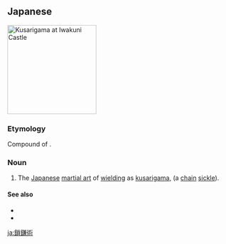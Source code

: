 ==Japanese==
[[File:Kusarigama.jpg|thumb|200px|Kusarigama at [[Iwakuni Castle]]]]
{{ja-kanjitab|くさり|かま|k2=がま|じゅつ|yomi=y|r=y}}

===Etymology===
Compound of {{compound|lang=ja|sort=くさりがまじゅつ|鎖鎌|tr1=kusarigama|t1=chain sickle|術|tr2=jutsu|t2=technique}}.

===Noun===
{{ja-noun|くさりがまじゅつ}}

# The [[Japanese]] [[martial art]] of [[wield]]ing as [[kusarigama]], (a [[chain]] [[sickle]]).

====See also====
* {{pedialite|lang=ja}}
* {{pedialite|Kusarigamajutsu}}

[[ja:鎖鎌術]]
